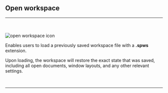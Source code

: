 


## Open workspace
<hr></hr>
<br></br>
<Image src={`${imagePath}open_workspace_icon.svg`} alt="open workspace icon" width={65} height={65} />

Enables users to load a previously saved workspace file with a **.spws** extension. 

Upon loading, the workspace will restore the exact state that was saved, including all open documents, window layouts, and any other relevant settings.

<br />
<hr />
<br />
<WorkspaceManagementFooterLinks imagePath={imagePath} />